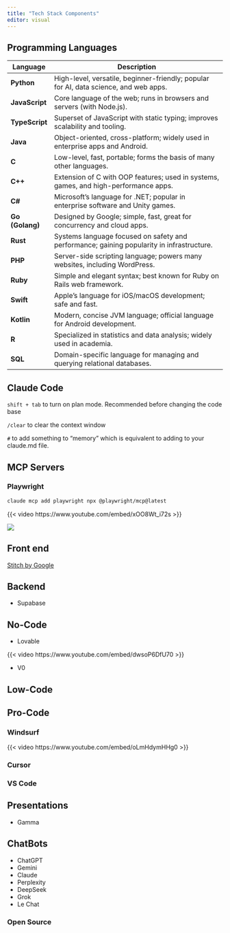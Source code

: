 ```yaml
---
title: "Tech Stack Components"
editor: visual
---
```


## Programming Languages

| Language     | Description                                                                 |
|--------------|-----------------------------------------------------------------------------|
| **Python**   | High-level, versatile, beginner-friendly; popular for AI, data science, and web apps. |
| **JavaScript** | Core language of the web; runs in browsers and servers (with Node.js).       |
| **TypeScript** | Superset of JavaScript with static typing; improves scalability and tooling. |
| **Java**     | Object-oriented, cross-platform; widely used in enterprise apps and Android. |
| **C**        | Low-level, fast, portable; forms the basis of many other languages.          |
| **C++**      | Extension of C with OOP features; used in systems, games, and high-performance apps. |
| **C#**       | Microsoft’s language for .NET; popular in enterprise software and Unity games. |
| **Go (Golang)** | Designed by Google; simple, fast, great for concurrency and cloud apps.     |
| **Rust**     | Systems language focused on safety and performance; gaining popularity in infrastructure. |
| **PHP**      | Server-side scripting language; powers many websites, including WordPress.   |
| **Ruby**     | Simple and elegant syntax; best known for Ruby on Rails web framework.       |
| **Swift**    | Apple’s language for iOS/macOS development; safe and fast.                   |
| **Kotlin**   | Modern, concise JVM language; official language for Android development.     |
| **R**        | Specialized in statistics and data analysis; widely used in academia.        |
| **SQL**      | Domain-specific language for managing and querying relational databases.     |

## Claude Code

`shift + tab` to turn on plan mode. Recommended before changing the code base

`/clear` to clear the context window

`#` to add something to "memory" which is equivalent to adding to your claude.md file.

## MCP Servers

### Playwright

```bash
claude mcp add playwright npx @playwright/mcp@latest
```

{{< video https://www.youtube.com/embed/xOO8Wt_i72s >}}





![](images/ai-tools.jpeg)

## Front end

[Stitch by Google](https://stitch.withgoogle.com/)

## Backend

-   Supabase

## No-Code

-   Lovable

{{< video https://www.youtube.com/embed/dwsoP6DfU70 >}}

-   V0

## Low-Code

## Pro-Code

### Windsurf

{{< video https://www.youtube.com/embed/oLmHdymHHg0 >}}

### Cursor

### VS Code

## Presentations

-   Gamma

## ChatBots

-   ChatGPT
-   Gemini
-   Claude
-   Perplexity
-   DeepSeek
-   Grok
-   Le Chat

### Open Source
